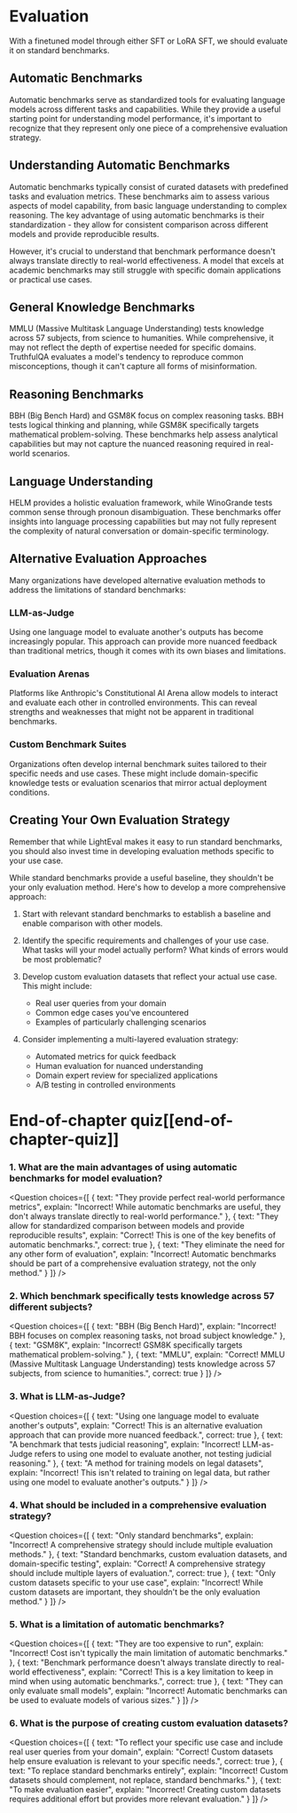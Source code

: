 # Evaluation

With a finetuned model through either SFT or LoRA SFT, we should evaluate it on standard benchmarks.

## Automatic Benchmarks

Automatic benchmarks serve as standardized tools for evaluating language models across different tasks and capabilities. While they provide a useful starting point for understanding model performance, it's important to recognize that they represent only one piece of a comprehensive evaluation strategy.

## Understanding Automatic Benchmarks

Automatic benchmarks typically consist of curated datasets with predefined tasks and evaluation metrics. These benchmarks aim to assess various aspects of model capability, from basic language understanding to complex reasoning. The key advantage of using automatic benchmarks is their standardization - they allow for consistent comparison across different models and provide reproducible results.

However, it's crucial to understand that benchmark performance doesn't always translate directly to real-world effectiveness. A model that excels at academic benchmarks may still struggle with specific domain applications or practical use cases.

## General Knowledge Benchmarks

MMLU (Massive Multitask Language Understanding) tests knowledge across 57 subjects, from science to humanities. While comprehensive, it may not reflect the depth of expertise needed for specific domains. TruthfulQA evaluates a model's tendency to reproduce common misconceptions, though it can't capture all forms of misinformation.

## Reasoning Benchmarks
BBH (Big Bench Hard) and GSM8K focus on complex reasoning tasks. BBH tests logical thinking and planning, while GSM8K specifically targets mathematical problem-solving. These benchmarks help assess analytical capabilities but may not capture the nuanced reasoning required in real-world scenarios.

## Language Understanding
HELM provides a holistic evaluation framework, while WinoGrande tests common sense through pronoun disambiguation. These benchmarks offer insights into language processing capabilities but may not fully represent the complexity of natural conversation or domain-specific terminology.

## Alternative Evaluation Approaches

Many organizations have developed alternative evaluation methods to address the limitations of standard benchmarks:

### LLM-as-Judge
Using one language model to evaluate another's outputs has become increasingly popular. This approach can provide more nuanced feedback than traditional metrics, though it comes with its own biases and limitations.

### Evaluation Arenas
Platforms like Anthropic's Constitutional AI Arena allow models to interact and evaluate each other in controlled environments. This can reveal strengths and weaknesses that might not be apparent in traditional benchmarks.

### Custom Benchmark Suites
Organizations often develop internal benchmark suites tailored to their specific needs and use cases. These might include domain-specific knowledge tests or evaluation scenarios that mirror actual deployment conditions.

## Creating Your Own Evaluation Strategy

Remember that while LightEval makes it easy to run standard benchmarks, you should also invest time in developing evaluation methods specific to your use case.

While standard benchmarks provide a useful baseline, they shouldn't be your only evaluation method. Here's how to develop a more comprehensive approach:

1. Start with relevant standard benchmarks to establish a baseline and enable comparison with other models.

2. Identify the specific requirements and challenges of your use case. What tasks will your model actually perform? What kinds of errors would be most problematic?

3. Develop custom evaluation datasets that reflect your actual use case. This might include:
   - Real user queries from your domain
   - Common edge cases you've encountered
   - Examples of particularly challenging scenarios

4. Consider implementing a multi-layered evaluation strategy:
   - Automated metrics for quick feedback
   - Human evaluation for nuanced understanding
   - Domain expert review for specialized applications
   - A/B testing in controlled environments

# End-of-chapter quiz[[end-of-chapter-quiz]]

<CourseFloatingBanner
    chapter={11}
    classNames="absolute z-10 right-0 top-0"
/>

### 1. What are the main advantages of using automatic benchmarks for model evaluation?

<Question
	choices={[
		{
			text: "They provide perfect real-world performance metrics",
			explain: "Incorrect! While automatic benchmarks are useful, they don't always translate directly to real-world performance."
		},
		{
			text: "They allow for standardized comparison between models and provide reproducible results",
			explain: "Correct! This is one of the key benefits of automatic benchmarks.",
			correct: true
		},
		{
			text: "They eliminate the need for any other form of evaluation",
			explain: "Incorrect! Automatic benchmarks should be part of a comprehensive evaluation strategy, not the only method."
		}
	]}
/>

### 2. Which benchmark specifically tests knowledge across 57 different subjects?

<Question
	choices={[
		{
			text: "BBH (Big Bench Hard)",
			explain: "Incorrect! BBH focuses on complex reasoning tasks, not broad subject knowledge."
		},
		{
			text: "GSM8K",
			explain: "Incorrect! GSM8K specifically targets mathematical problem-solving."
		},
		{
			text: "MMLU",
			explain: "Correct! MMLU (Massive Multitask Language Understanding) tests knowledge across 57 subjects, from science to humanities.",
			correct: true
		}
	]}
/>

### 3. What is LLM-as-Judge?

<Question
	choices={[
		{
			text: "Using one language model to evaluate another's outputs",
			explain: "Correct! This is an alternative evaluation approach that can provide more nuanced feedback.",
			correct: true
		},
		{
			text: "A benchmark that tests judicial reasoning",
			explain: "Incorrect! LLM-as-Judge refers to using one model to evaluate another, not testing judicial reasoning."
		},
		{
			text: "A method for training models on legal datasets",
			explain: "Incorrect! This isn't related to training on legal data, but rather using one model to evaluate another's outputs."
		}
	]}
/>

### 4. What should be included in a comprehensive evaluation strategy?

<Question
	choices={[
		{
			text: "Only standard benchmarks",
			explain: "Incorrect! A comprehensive strategy should include multiple evaluation methods."
		},
		{
			text: "Standard benchmarks, custom evaluation datasets, and domain-specific testing",
			explain: "Correct! A comprehensive strategy should include multiple layers of evaluation.",
			correct: true
		},
		{
			text: "Only custom datasets specific to your use case",
			explain: "Incorrect! While custom datasets are important, they shouldn't be the only evaluation method."
		}
	]}
/>

### 5. What is a limitation of automatic benchmarks?

<Question
	choices={[
		{
			text: "They are too expensive to run",
			explain: "Incorrect! Cost isn't typically the main limitation of automatic benchmarks."
		},
		{
			text: "Benchmark performance doesn't always translate directly to real-world effectiveness",
			explain: "Correct! This is a key limitation to keep in mind when using automatic benchmarks.",
			correct: true
		},
		{
			text: "They can only evaluate small models",
			explain: "Incorrect! Automatic benchmarks can be used to evaluate models of various sizes."
		}
	]}
/>

### 6. What is the purpose of creating custom evaluation datasets?

<Question
	choices={[
		{
			text: "To reflect your specific use case and include real user queries from your domain",
			explain: "Correct! Custom datasets help ensure evaluation is relevant to your specific needs.",
			correct: true
		},
		{
			text: "To replace standard benchmarks entirely",
			explain: "Incorrect! Custom datasets should complement, not replace, standard benchmarks."
		},
		{
			text: "To make evaluation easier",
			explain: "Incorrect! Creating custom datasets requires additional effort but provides more relevant evaluation."
		}
	]}
/>

